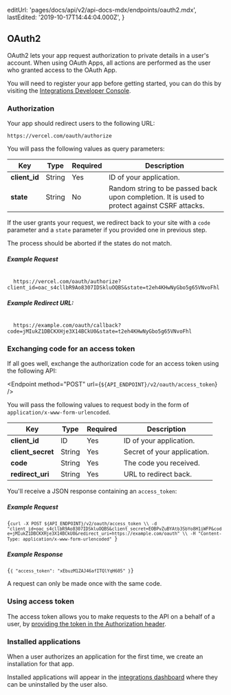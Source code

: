 
  editUrl: 'pages/docs/api/v2/api-docs-mdx/endpoints/oauth2.mdx',
  lastEdited: '2019-10-17T14:44:04.000Z',
}

## OAuth2

OAuth2 lets your app request authorization to private details in a user's <OrgName /> account.
When using OAuth Apps, all actions are performed as the user who granted access to the OAuth App.

You will need to register your app before getting started, you can do this by visiting the [Integrations Developer Console](/dashboard/integrations/console).

### Authorization

Your app should redirect users to the following URL:

```
https://vercel.com/oauth/authorize
```

You will pass the following values as query parameters:

| Key           | <HelpLink href="#api-basics/types" hasIcon>Type</HelpLink> | Required | Description                                                                                  |
| ------------- | ---------------------------------------------------------- | -------- | -------------------------------------------------------------------------------------------- |
| **client_id** | <HelpLink href="#api-basics/types">String</HelpLink>       | Yes      | ID of your application.                                                                      |
| **state**     | <HelpLink href="#api-basics/types">String</HelpLink>       | No       | Random string to be passed back upon completion. It is used to protect against CSRF attacks. |

If the user grants your request, we redirect back to your site with a `code` parameter and a `state` parameter if you provided one in previous step.

<Note>The process should be aborted if the states do not match.</Note>

##### Example Request

<Code>
  https://vercel.com/oauth/authorize?client_id=oac_s4cllbR9Ao8307IDSkluOQBS&state=t2eh4KHwNyGbo5g65VNvoFhl
</Code>

##### Example Redirect URL:

<Code>
  https://example.com/oauth/callback?code=jMIukZ1DBCKXHje3X14BCkU0&state=t2eh4KHwNyGbo5g65VNvoFhl
</Code>

### Exchanging code for an access token

If all goes well, exchange the authorization code for an access token using the following API:

<Endpoint method="POST" url={`${API_ENDPOINT}/v2/oauth/access_token`} />

You will pass the following values to request body in the form of `application/x-www-form-urlencoded`.

| Key               | <HelpLink href="#api-basics/types" hasIcon>Type</HelpLink> | Required | Description                 |
| ----------------- | ---------------------------------------------------------- | -------- | --------------------------- |
| **client_id**     | <HelpLink href="#api-basics/types">ID</HelpLink>           | Yes      | ID of your application.     |
| **client_secret** | <HelpLink href="#api-basics/types">String</HelpLink>       | Yes      | Secret of your application. |
| **code**          | <HelpLink href="#api-basics/types">String</HelpLink>       | Yes      | The code you received.      |
| **redirect_uri**  | <HelpLink href="#api-basics/types">String</HelpLink>       | Yes      | URL to redirect back.       |

You'll receive a JSON response containing an `access_token`:

##### Example Request

<Code>{`curl -X POST ${API_ENDPOINT}/v2/oauth/access_token \\
 -d "client_id=oac_s4cllbR9Ao8307IDSkluOQBS&client_secret=EOBPvZuBYAtb3SbYo8H1iWFP&code=jMIukZ1DBCKXHje3X14BCkU0&redirect_uri=https://example.com/oauth" \\
 -H "Content-Type: application/x-www-form-urlencoded"
`}</Code>

##### Example Response

<Code lang="json">{`{
  "access_token": "xEbuzM1ZAJ46afITQlYqH605"
}`}</Code>

<Note>A request can only be made once with the same code.</Note>

### Using access token

The access token allows you to make requests to the API on a behalf of a user,
by [providing the token in the Authorization header](#api-basics/authentication).

### Installed applications

When a user authorizes an application for the first time, we create an installation for that app.

Installed applications will appear in the [integrations dashboard](/dashboard/integrations) where they can be uninstalled by the user also.
